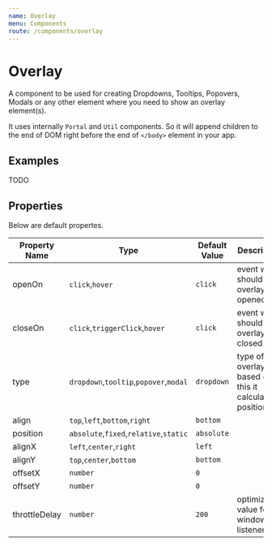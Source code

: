 ```yaml
---
name: Overlay
menu: Components
route: /components/overlay
---
```


# Overlay

A component to be used for creating Dropdowns, Tooltips, Popovers, Modals
or any other element where you need to show an overlay element(s).

It uses internally `Portal` and `Util` components. So it will append children
to the end of DOM right before the end of `</body>` element in your app.

## Examples

TODO

## Properties

Below are default propertes.

| Property Name | Type                                   | Default Value | Description                                           |
| ------------- | -------------------------------------- | ------------- | ----------------------------------------------------- |
| openOn        | `click`,`hover`                        | `click`       | event when should be overlay opened                   |
| closeOn       | `click`,`triggerClick`,`hover`         | `click`       | event when should be overlay closed                   |
| type          | `dropdown`,`tooltip`,`popover`,`modal` | `dropdown`    | type of overlay, based on this it calculates position |
| align         | `top`,`left`,`bottom`,`right`          | `bottom`      |                                                       |
| position      | `absolute`,`fixed`,`relative`,`static` | `absolute`    |
| alignX        | `left`,`center`,`right`                | `left`        |                                                       |
| alignY        | `top`,`center`,`bottom`                | `bottom`      |                                                       |
| offsetX       | `number`                               | `0`           |                                                       |
| offsetY       | `number`                               | `0`           |                                                       |
| throttleDelay | `number`                               | `200`         | optimization value for window listeners               |
